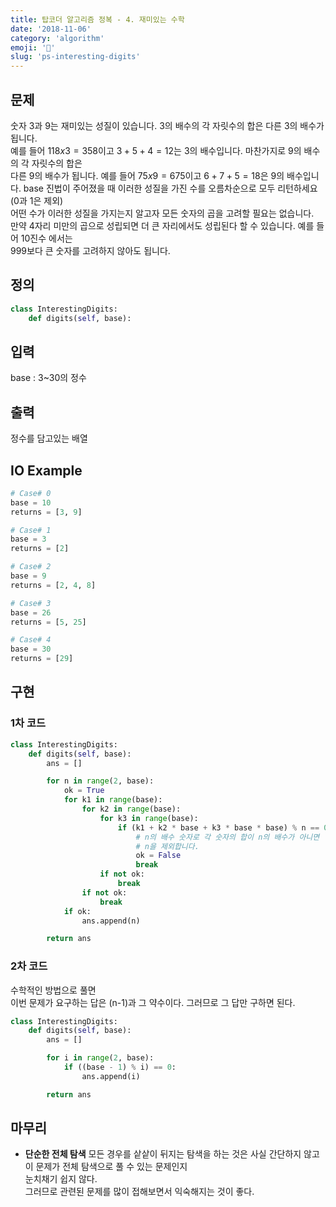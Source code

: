 ```yaml
---
title: 탑코더 알고리즘 정복 - 4. 재미있는 수학
date: '2018-11-06'
category: 'algorithm'
emoji: '🎥'
slug: 'ps-interesting-digits'
---
```


## 문제
숫자 3과 9는 재미있는 성질이 있습니다. 3의 배수의 각 자릿수의 합은 다른 3의 배수가 됩니다.  
예를 들어 $118x3=358$이고 $3+5+4=12$는 3의 배수입니다. 마찬가지로 9의 배수의 각 자릿수의 합은  
다른 9의 배수가 됩니다. 예를 들어 $75x9=675$이고 $6+7+5=18$은 9의 배수입니다.
base 진법이 주어졌을 때 이러한 성질을 가진 수를 오름차순으로 모두 리턴하세요(0과 1은 제외)  
어떤 수가 이러한 성질을 가지는지 알고자 모든 숫자의 곱을 고려할 필요는 없습니다.  
만약 4자리 미만의 곱으로 성립되면 더 큰 자리에서도 성립된다 할 수 있습니다. 예를 들어 10진수 에서는  
999보다 큰 숫자를 고려하지 않아도 됩니다.

## 정의
```py
class InterestingDigits:
	def digits(self, base):
```

## 입력
base : 3~30의 정수

## 출력
정수를 담고있는 배열

## IO Example
```py
# Case# 0
base = 10
returns = [3, 9]

# Case# 1
base = 3
returns = [2]

# Case# 2
base = 9
returns = [2, 4, 8]

# Case# 3
base = 26
returns = [5, 25]

# Case# 4
base = 30
returns = [29]
```

## 구현

### 1차 코드
```py
class InterestingDigits:
    def digits(self, base):
        ans = []

        for n in range(2, base):
            ok = True
            for k1 in range(base):
                for k2 in range(base):
                    for k3 in range(base):
                        if (k1 + k2 * base + k3 * base * base) % n == 0 and (k1 + k2 + k3) % n != 0:
                            # n의 배수 숫자로 각 숫자의 합이 n의 배수가 아니면
                            # n을 제외합니다.
                            ok = False
                            break
                    if not ok:
                        break
                if not ok:
                    break
            if ok:
                ans.append(n)

        return ans
```
### 2차 코드
수학적인 방법으로 풀면  
이번 문제가 요구하는 답은 (n-1)과 그 약수이다. 그러므로 그 답만 구하면 된다.
```py
class InterestingDigits:
    def digits(self, base):
        ans = []

        for i in range(2, base):
            if ((base - 1) % i) == 0:
                ans.append(i)

        return ans
```

## 마무리
- **단순한 전체 탐색**
모든 경우를 샅샅이 뒤지는 탐색을 하는 것은 사실 간단하지 않고 이 문제가 전체 탐색으로 풀 수 있는 문제인지  
눈치채기 쉽지 않다.  
그러므로 관련된 문제를 많이 접해보면서 익숙해지는 것이 좋다.
